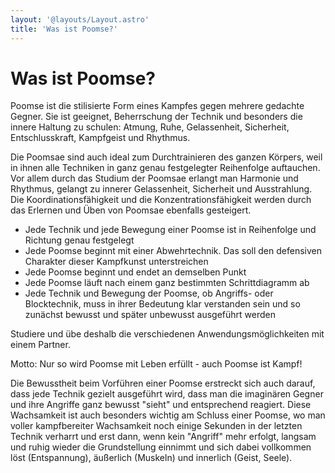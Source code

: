 ```yaml
---
layout: '@layouts/Layout.astro'
title: 'Was ist Poomse?'
---
```



# Was ist Poomse?

Poomse ist die stilisierte Form eines Kampfes gegen mehrere gedachte Gegner. Sie ist geeignet, Beherrschung der Technik und besonders die innere Haltung zu schulen: Atmung, Ruhe, Gelassenheit, Sicherheit, Entschlusskraft, Kampfgeist und Rhythmus.

Die Poomsae sind auch ideal zum Durchtrainieren des ganzen Körpers, weil in ihnen alle Techniken in ganz genau festgelegter Reihenfolge auftauchen. Vor allem durch das Studium der Poomsae erlangt man Harmonie und Rhythmus, gelangt zu innerer Gelassenheit, Sicherheit und Ausstrahlung. Die Koordinationsfähigkeit und die Konzentrationsfähigkeit werden durch das Erlernen und Üben von Poomsae ebenfalls gesteigert.

-   Jede Technik und jede Bewegung einer Poomse ist in Reihenfolge und Richtung genau festgelegt
-   Jede Poomse beginnt mit einer Abwehrtechnik. Das soll den defensiven Charakter dieser Kampfkunst unterstreichen
-   Jede Poomse beginnt und endet an demselben Punkt
-   Jede Poomse läuft nach einem ganz bestimmten Schrittdiagramm ab
-   Jede Technik und Bewegung der Poomse, ob Angriffs- oder Blocktechnik, muss in ihrer Bedeutung klar verstanden sein und so zunächst bewusst und später unbewusst ausgeführt werden

Studiere und übe deshalb die verschiedenen Anwendungsmöglichkeiten mit einem Partner.

Motto: Nur so wird Poomse mit Leben erfüllt - auch Poomse ist Kampf!

Die Bewusstheit beim Vorführen einer Poomse erstreckt sich auch darauf, dass jede Technik gezielt ausgeführt wird, dass man die imaginären Gegner und ihre Angriffe ganz bewusst "sieht" und entsprechend reagiert. Diese Wachsamkeit ist auch besonders wichtig am Schluss einer Poomse, wo man voller kampfbereiter Wachsamkeit noch einige Sekunden in der letzten Technik verharrt und erst dann, wenn kein "Angriff" mehr erfolgt, langsam und ruhig wieder die Grundstellung einnimmt und sich dabei vollkommen löst (Entspannung), äußerlich (Muskeln) und innerlich (Geist, Seele).

<RefLink href="/taekwondo/poomse/overview" text="Zur Übersicht" />
